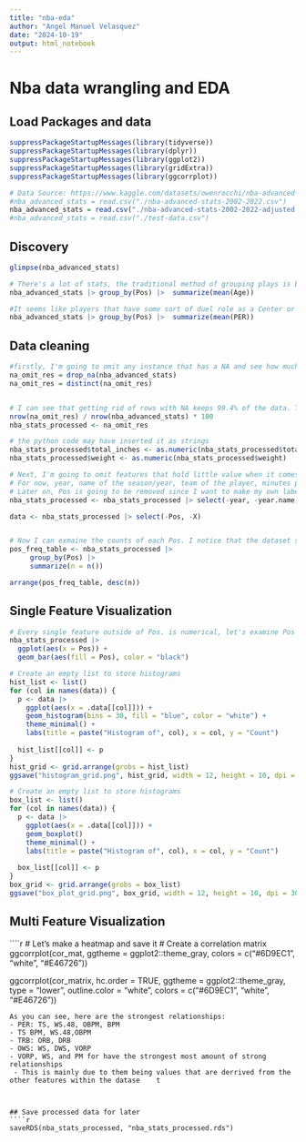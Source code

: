 ```yaml
---
title: "nba-eda"
author: "Angel Manuel Velasquez"
date: "2024-10-19"
output: html_notebook
---
```


# Nba data wrangling and EDA

## Load Packages and data
```r
suppressPackageStartupMessages(library(tidyverse))
suppressPackageStartupMessages(library(dplyr))
suppressPackageStartupMessages(library(ggplot2))
suppressPackageStartupMessages(library(gridExtra))
suppressPackageStartupMessages(library(ggcorrplot))

# Data Source: https://www.kaggle.com/datasets/owenrocchi/nba-advanced-stats-20022022
#nba_advanced_stats = read.csv("./nba-advanced-stats-2002-2022.csv")
nba_advanced_stats = read.csv("./nba-advanced-stats-2002-2022-adjusted.csv")
#nba_advanced_stats = read.csv("./test-data.csv")
```

## Discovery

```r
glimpse(nba_advanced_stats)

# There's a lot of stats, the traditional method of grouping plays is by position which goes by Pos in the data set. Perhaps we can look into how something such as age differs by Pos groups to see if there's a pattern for each Pos to fall within a certain age
nba_advanced_stats |> group_by(Pos) |>  summarize(mean(Age))

#It seems like players that have some sort of duel role as a Center or SF tend to be older. Maybe it might be time to look at advanced metrics such as PER by pos? First, the data should be cleaned since there's NA values
nba_advanced_stats |> group_by(Pos) |>  summarize(mean(PER))
```

## Data cleaning

```r

#firstly, I'm going to omit any instance that has a NA and see how much data is loss
na_omit_res = drop_na(nba_advanced_stats)
na_omit_res = distinct(na_omit_res)


# I can see that getting rid of rows with NA keeps 99.4% of the data. This ensures that I don't lose too much of the data while keeping only instances that aren't missing any values
nrow(na_omit_res) / nrow(nba_advanced_stats) * 100
nba_stats_processed <- na_omit_res

# the python code may have inserted it as strings
nba_stats_processed$total_inches <- as.numeric(nba_stats_processed$total_inches)
nba_stats_processed$weight <- as.numeric(nba_stats_processed$weight)

# Next, I'm going to omit features that hold little value when it comes to finding a classification for a NBA player
# For now, year, name of the season/year, team of the player, minutes played, and games played will be removed
# Later on, Pos is going to be removed since I want to make my own label that's independent of Pos to act as a new cluster
nba_stats_processed <- nba_stats_processed |> select(-year, -year.name, -Team, -MP, -G)

data <- nba_stats_processed |> select(-Pos, -X)


# Now I can exmaine the counts of each Pos. I notice that the dataset seems to consist mainly of players that are labeled under one Pos with SG being the most common Pos in the dataset.
pos_freq_table <- nba_stats_processed |>
     group_by(Pos) |>
     summarize(n = n())

arrange(pos_freq_table, desc(n))
```


## Single Feature Visualization
```r

# Every single feature outside of Pos. is numerical, let's examine Pos with a box plot
nba_stats_processed |>
  ggplot(aes(x = Pos)) +
  geom_bar(aes(fill = Pos), color = "black") 

# Create an empty list to store histograms
hist_list <- list()
for (col in names(data)) {
  p <- data |> 
    ggplot(aes(x = .data[[col]])) +  
    geom_histogram(bins = 30, fill = "blue", color = "white") +
    theme_minimal() +
    labs(title = paste("Histogram of", col), x = col, y = "Count")
  
  hist_list[[col]] <- p
}
hist_grid <- grid.arrange(grobs = hist_list)  
ggsave("histogram_grid.png", hist_grid, width = 12, height = 10, dpi = 300)

# Create an empty list to store histograms
box_list <- list()
for (col in names(data)) {
  p <- data |> 
    ggplot(aes(x = .data[[col]])) +  
    geom_boxplot()
    theme_minimal() +
    labs(title = paste("Histogram of", col), x = col, y = "Count")
  
  box_list[[col]] <- p
}
box_grid <- grid.arrange(grobs = box_list)  
ggsave("box_plot_grid.png", box_grid, width = 12, height = 10, dpi = 300)

```

## Multi Feature Visualization
````r

# Let's make a heatmap and save it
# Create a correlation matrix
ggcorrplot(cor_mat, 
  ggtheme = ggplot2::theme_gray,
  colors = c("#6D9EC1", "white", "#E46726"))

ggcorrplot(cor_matrix,
           hc.order = TRUE,
            ggtheme = ggplot2::theme_gray,
           type = "lower",
           outline.color = "white",
            colors = c("#6D9EC1", "white", "#E46726"))
```
As you can see, here are the strongest relationships:
- PER: TS, WS.48, OBPM, BPM
- TS BPM, WS.48,OBPM 
- TRB: ORB, DRB
- OWS: WS, DWS, VORP
- VORP, WS, and PM for have the strongest most amount of strong relationships
 - This is mainly due to them being values that are derrived from the other features within the datase    t
 
 

## Save processed data for later
````r
saveRDS(nba_stats_processed, "nba_stats_processed.rds")
```